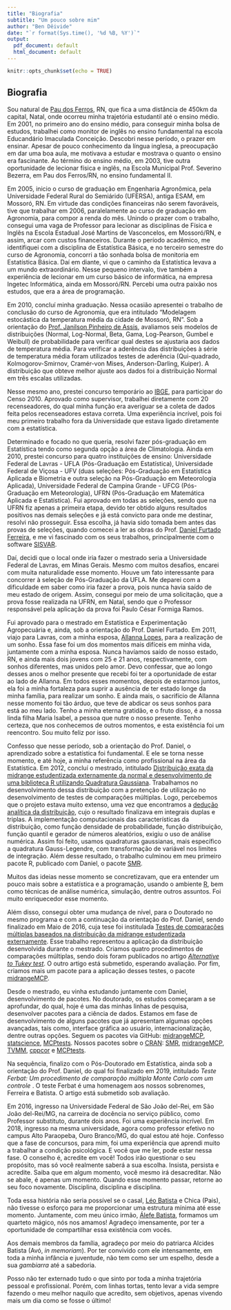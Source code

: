 ```yaml
---
title: "Biografia"
subtitle: "Um pouco sobre mim"
author: "Ben Dêivide"
date: "`r format(Sys.time(), '%d %B, %Y')`"
output:
  pdf_document: default
  html_document: default
---
```


```r
knitr::opts_chunk$set(echo = TRUE)
```

## Biografia

Sou natural de [Pau dos Ferros](http://pt.wikipedia.org/wiki/Pau_dos_Ferros), RN, que fica a uma distância de 450km da capital, Natal, onde ocorreu minha trajetória estudantil até o ensino médio. Em 2001, no primeiro ano do ensino médio, para conseguir minha bolsa de estudos, trabalhei como monitor de inglês no ensino fundamental na escola Educandário Imaculada Conceição. Descobri nesse período, o prazer em ensinar. Apesar de pouco conhecimento da língua inglesa, a preocupação em dar uma boa aula, me motivava a estudar e mostrava o quanto o ensino era fascinante. Ao término do ensino médio, em 2003, tive outra oportunidade de lecionar
física e inglês, na Escola Municipal Prof. Severino Bezerra, em Pau dos Ferros/RN, no ensino fundamental II. 

Em 2005, inicio o curso de graduação em Engenharia Agronômica, pela Universidade Federal Rural do Semiárido (UFERSA), antiga ESAM, em Mossoró, RN.
Em virtude das condições financeiras não serem favoráveis, tive que trabalhar em 2006, paralelamente ao curso de graduação em Agronomia, para compor a renda do mês. Unindo o prazer com o trabalho, consegui uma vaga de Professor para lecionar as disciplinas de
Física e Inglês na Escola Estadual José Martins de Vasconcelos, em Mossoró/RN, e assim, arcar com custos financeiros. Durante o período acadêmico, me identifiquei com a disciplina
de Estatística Básica, e no terceiro semestre do curso de Agronomia, concorri a tão sonhada bolsa de monitoria em Estatística Básica. Daí em diante, vi que o caminho da Estatística levava a um mundo extraordinário. Nesse pequeno intervalo, tive também a experiência de
lecionar em um curso básico de informática, na empresa Ingetec Informática, ainda em Mossoró/RN. Percebi uma outra paixão nos estudos, que era a área de programação.

Em 2010, concluí minha graduação. Nessa ocasião apresentei o trabalho de conclusão do curso de Agronomia, que era intitulado “Modelagem estocástica da temperatura média da cidade de Mossoró, RN”. Sob a orientação do [Prof. Janilson Pinheiro de Assis](https://sigaa.ufersa.edu.br/sigaa/public/docente/portal.jsf?siape=396304), avaliamos
seis modelos de distribuições (Normal, Log-Normal, Beta, Gama, Log-Pearson, Gumbel e
Weibull) de probabilidade para verificar qual destes se ajustaria aos dados de temperatura
média. Para verificar a aderência das distribuições à série de temperatura média foram
utilizados testes de aderência (Qui-quadrado, Kolmogorov-Smirnov, Cramér-von Mises,
Anderson-Darling, Kuiper). A distribuição que obteve melhor ajuste aos dados foi a
distribuição Normal em três escalas utilizadas.

Nesse mesmo ano, prestei concurso temporário ao [IBGE](https://www.ibge.gov.br/), para participar do Censo 2010. Aprovado como supervisor, trabalhei diretamente com 20 recenseadores, do qual minha
função era averiguar se a coleta de dados feita pelos recenseadores estava correta. Uma
experiência incrível, pois foi meu primeiro trabalho fora da Universidade que estava ligado
diretamente com a estatística.

Determinado e focado no que queria, resolvi fazer pós-graduação em Estatística tendo
como segunda opção a área de Climatologia. Ainda em 2010, prestei concurso para quatro
instituições de ensino: Universidade Federal de Lavras - UFLA (Pós-Graduação em
Estatística), Universidade Federal de Viçosa - UFV (duas seleções: Pós-Graduação em Estatística
Aplicada e Biometria e outra seleção na Pós-Graduação em Meteorologia Aplicada),
Universidade Federal de Campina Grande - UFCG (Pós-Graduação em Meteorologia),
UFRN (Pós-Graduação em Matemática Aplicada e Estatística). Fui aprovado em todas
as seleções, sendo que na UFRN fiz apenas a primeira etapa, devido ter obtido alguns resultados positivos nas demais seleções e já está convicto para onde me destinar, resolvi não prosseguir. Essa escolha, já havia sido tomada bem antes das provas de seleções, quando comecei a ler as obras do Prof.
[Daniel Furtado Ferreira](https://des.ufla.br/~danielff/), e me vi fascinado com os seus trabalhos, principalmente com o software [SISVAR](https://des.ufla.br/~danielff/programas/sisvar.html). 

Daí, decidi que o local onde iria fazer o mestrado seria a Universidade
Federal de Lavras, em Minas Gerais.
Mesmo com muitos desafios, encarei com muita naturalidade esse momento. Houve
um fato interessante para concorrer à seleção de Pós-Graduação da UFLA. Me deparei
com a dificuldade em saber como iria fazer a prova, pois nunca havia saído de meu estado
de origem. Assim, consegui por meio de uma solicitação, que a prova fosse realizada
na UFRN, em Natal, sendo que o Professor responsável pela aplicação da prova foi Paulo
César Formiga Ramos. 

Fui aprovado para o mestrado em Estatística e Experimentação
Agropecuária e, ainda, sob a orientação do Prof. Daniel Furtado. Em 2011, viajo para
Lavras, com a minha esposa, [Allanna Lopes](https://www.instagram.com/allannadvl/), para a realização de um sonho. Essa fase foi um dos momentos mais difíceis em minha vida, juntamente com a minha esposa. Nunca havíamos saído de nosso estado, RN, e ainda mais dois jovens com 25 e 21 anos, respectivamente, com sonhos diferentes, mas unidos pelo amor. Devo confessar, que ao longo desses anos o melhor presente que recebi foi ter a oportunidade de estar ao lado de Allanna. Em todos esses momentos, depois de estarmos juntos, ela foi a minha fortaleza para suprir a ausência de ter estado longe da minha família, para realizar um sonho. E ainda mais, o sacrifício de Allanna nesse momento foi tão árduo, que teve de abdicar os seus sonhos para está ao meu lado. Tenho a minha eterna gratidão, e o fruto disso, é a nossa linda filha Maria Isabel, a pessoa que nutre o nosso presente. Tenho certeza, que nos conhecemos de outros momentos, e esta existência foi um reencontro. Sou muito feliz por isso.

Confesso que nesse período, sob a orientação do Prof. Daniel, o aprendizado sobre a
estatística foi fundamental. E ele se torna nesse momento, e até hoje, a minha referência como profissional na área da
Estatística. Em 2012, concluí o mestrado, intitulado [Distribuição exata da midrange estudentizada externamente da normal e desenvolvimento de uma biblioteca R utilizando Quadratura Gaussiana](http://repositorio.ufla.br/bitstream/1/753/1/DISSERTA%c3%87%c3%83O_Distribui%c3%a7%c3%a3o%20exata%20da%20midrange%20estudentizada%20externamente%20da%20normal%20e%20desenvolvimento%20de%20uma%20biblioteca%20R%20utilizando%20Quadratur.pdf). Trabalhamos no desenvolvimento dessa distribuição com a pretenção de utilização no desenvolvimento de testes de comparações múltiplas. Logo, percebemos que o projeto estava muito extenso, uma vez que encontramos a [dedução analítica da distribuição](http://repositorio.ufla.br/bitstream/1/29962/1/ARTIGO_Externally%20studentized%20normal%20midrange%20distribution.pdf), cujo o resultado finalizava em integrais duplas e triplas. A implementação computacionais das características da distribuição, como função densidade de probabilidade, função distribuição, função quantil e gerador de números aleatórios, exigiu o uso de análise numérica. Assim foi feito, usamos quadraturas gaussianas, mais específico a quadratura Gauss-Legendre, com transformação de variável nos limites de integração. Além desse resultado, o trabalho culminou em meu primeiro pacote R, publicado com Daniel, o pacote [SMR](https://journal.r-project.org/archive/2014/RJ-2014-029/index.html).


Muitos das ideias nesse momento se concretizavam, que era entender um pouco mais sobre a estatística e a programação, usando o ambiente [R](http://r-project.org/), bem como técnicas de análise numérica, simulação, dentre outros assuntos. Foi muito enriquecedor esse momento.

Além disso, consegui obter uma mudança de
nível, para o Doutorado no mesmo programa e com a continuação da orientação do Prof. Daniel, sendo finalizado em Maio de 2016, cuja tese foi institulada [Testes de comparações múltiplas baseados na distribuição da midrange estudentizada externamente](http://repositorio.ufla.br/bitstream/1/11466/2/TESE_Testes%20de%20compara%c3%a7%c3%b5es%20m%c3%baltiplas%20baseados%20na%20distribui%c3%a7%c3%a3o%20da%20midrange%20estudentizada%20externamente.pdf). Esse trabalho representou a aplicação da distribuição desenvolvida durante o mestrado. Criamos quatro procedimentos de comparações múltiplas, sendo dois foram publicados no artigo [*Alternative to Tukey test*](https://www.scielo.br/scielo.php?pid=S1413-70542020000100240&script=sci_arttext). O outro artigo está submetido, esperando avaliação. Por fim, criamos mais um pacote para a aplicação desses testes, o pacote [midrangeMCP](https://bendeivide.github.io/midrangeMCP/).

Desde o mestrado, eu vinha estudando juntamente com Daniel, desenvolvimento de pacotes. No doutorado, os estudos começaram a se aprofundar, do qual, hoje é uma das minhas linhas de pesquisa, desenvolver pacotes para a ciência de dados. Estamos em fase de desenvolvimento de alguns pacotes que já apresentam algumas opções avançadas, tais como, interface gráfica ao usuário, internacionalização, dentre outras opções. Seguem os pacotes via GitHub: [midrangeMCP](http://bendeivide.github.io/midrangeMCP), [statscience](https://bendeivide.github.io/statscience/), [MCPtests](https://github.com/bendeivide/MCPtests). Nossos pacotes sobre o [CRAN](https://CRAN.R-project.org): [SMR](http://cran.r-project.org/package=SMR), [midrangeMCP](http://cran.r-project.org/package=midrangeMCP), [TVMM](http://cran.r-project.org/package=TVMM), [cppcor](http://cran.r-project.org/package=cppcor) e [MCPtests](http://cran.r-project.org/package=MCPtests).


Na sequência, finalizo com o Pós-Doutorado em Estatística, ainda sob a orientação do Prof. Daniel, do qual foi finalizado em 2019, intitulado *Teste Ferbat: Um procedimento de comparação múltipla Monte Carlo com um controle* . O teste Ferbat é uma homenagem aos nossos sobrenomes, Ferreira e Batista. O artigo está submetido sob avaliação.

Em 2016, ingresso na Universidade Federal de São João del-Rei, em São João del-Rei/MG, na carreira de docência no serviço público, como Professor substituto, durante dois anos. Foi uma experiência incrível. Em 2018, ingresso na mesma universidade, agora como professor efetivo no campus Alto Paraopeba, Ouro Branco/MG, do qual estou até hoje. Confesso que a fase de concursos, para mim, foi uma experiência que aprendi muito a trabalhar a condição psicológica. E você que me ler, pode estar nessa fase. O conselho é, acredite em você! Todos irão questionar o seu propósito, mas só você realmente saberá a sua escolha. Insista, persista e acredite. Saiba que em algum momento, você mesmo irá desacreditar. Não se abale, é apenas um momento. Quando esse momento passar, retorne ao seu foco novamente. Disciplina, disciplina e disciplina.

Toda essa história não seria possível se o casal, [Léo Batista](https://www.facebook.com/josealcigeriobatista.alcigerio) e Chica (Pais), não tivesse o esforço para me proporcionar uma estrutura mínima até esse momento. Juntamente, com meu único irmão, [Álefe Batista](https://www.instagram.com/alefebatistareal/), formamos um quarteto mágico, nós nos amamos! Agradeço imensamente, por ter a oportunidade de compartilhar essa existência com vocês.

Aos demais membros da família, agradeço por meio do patriarca Alcides Batista (Avó, *in memoriam*). Por ter convivido com ele intensamente, em toda a minha infância e juventude, não tem como ser um espelho, desde a sua *gambiarra* até a sabedoria.

Posso não ter externado tudo o que sinto por toda a minha trajetória pessoal e profissional. Porém, com linhas tortas, tento levar a vida sempre fazendo o meu melhor naquilo que acredito, sem objetivos, apenas vivendo mais um dia como se fosse o último!
